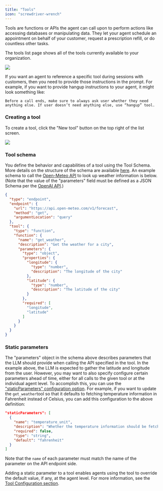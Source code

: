 ```yaml
---
title: "Tools"
icon: "screwdriver-wrench"
---
```


Tools are functions or APIs the agent can call upon to perform actions like accessing databases or manipulating data. They let your agent schedule an appointment on behalf of your customer, request a prescription refill, or do countless other tasks.

The tools list page shows all of the tools currently available to your organization.

![](/mintlify/images/tools_list.jpg)

If you want an agent to reference a specific tool during sessions with customers, then you need to provide those instructions in the prompt. For example, if you want to provide hangup instructions to your agent, it might look something like:

`Before a call ends, make sure to always ask user whether they need anything else. If user doesn’t need anything else, use “hangup” tool.`

### Creating a tool

To create a tool, click the "New tool" button on the top right of the list screen.

![](/mintlify/images/tools_create.jpg)

### Tool schema

You define the behavior and capabilities of a tool using the Tool Schema. More details on the structure of the schema are available [here](https://docs.syllable.ai/sdk-docs/models/components/tooldefinition). An example schema to call the [Open-Meteo API](https://open-meteo.com/en/docs) to look up weather information is below. (Note that the value of the "parameters" field must be defined as a JSON Schema per the [OpenAI API](https://platform.openai.com/docs/guides/function-calling).)

```json
{
  "type": "endpoint",
  "endpoint": {
    "url": "https://api.open-meteo.com/v1/forecast",
    "method": "get",
    "argumentLocation": "query"
  },
  "tool": {
    "type": "function",
    "function": {
      "name": "get_weather",
      "description": "Get the weather for a city",
      "parameters": {
        "type": "object",
        "properties": {
          "longitude": {
            "type": "number",
            "description": "The longitude of the city"
          },
          "latitude": {
            "type": "number",
            "description": "The latitude of the city"
          }
        },
        "required": [
          "longitude",
          "latitude"
        ]
      }
    }
  }
}
```

### Static parameters

The "parameters" object in the schema above describes parameters that the LLM should provide when calling the API specified in the tool. In the example above, the LLM is expected to gather the latitude and longitude from the user. However, you may want to also specify configure certain parameters ahead of time, either for all calls to the given tool or at the individual agent level. To accomplish this, you can use the ["staticParameters" configuration option](https://docs.syllable.ai/sdk-docs/models/components/statictoolparameter). For example, if you want to update the `get_weather`tool so that it defaults to fetching temperature information in Fahrenheit instead of Celsius, you can add this configuration to the above definition:

```json
"staticParameters": [
  {
    "name": "temperature_unit",
    "description": "Whether the temperature information should be fetched in Celsius or Fahrenheit",
    "required": false,
    "type": "string",
    "default": "fahrenheit"
  }
]
```

Note that the `name` of each parameter must match the name of the parameter on the API endpoint side.

Adding a static parameter to a tool enables agents using the tool to override the default value, if any, at the agent level. For more information, see the [Tool Configuration section](/mintlify/workspaces/ToolConfig).